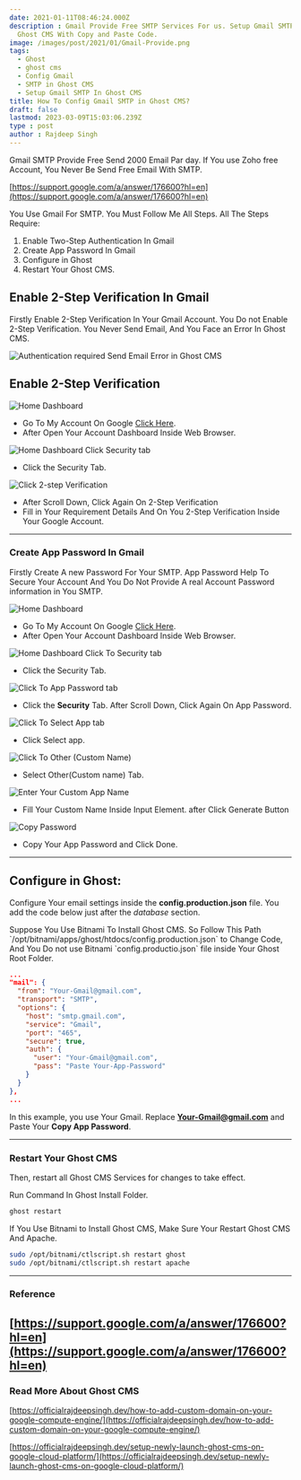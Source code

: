 ```yaml
---
date: 2021-01-11T08:46:24.000Z
description : Gmail Provide Free SMTP Services For us. Setup Gmail SMTP Send Free Email In
  Ghost CMS With Copy and Paste Code.
image: /images/post/2021/01/Gmail-Provide.png
tags:
  - Ghost
  - ghost cms
  - Config Gmail
  - SMTP in Ghost CMS
  - Setup Gmail SMTP In Ghost CMS
title: How To Config Gmail SMTP in Ghost CMS?
draft: false
lastmod: 2023-03-09T15:03:06.239Z
type : post
author : Rajdeep Singh
---
```




Gmail SMTP Provide Free Send 2000 Email Par day. If You use Zoho free Account, You Never Be Send Free Email With SMTP.

[https://support.google.com/a/answer/176600?hl=en](https://support.google.com/a/answer/176600?hl=en)

You Use Gmail For SMTP. You Must Follow Me All Steps. All The Steps Require:

1. Enable Two-Step Authentication In Gmail
2. Create App Password In Gmail
3. Configure in Ghost
4. Restart Your Ghost CMS.

## Enable 2-Step Verification In Gmail

Firstly Enable 2-Step Verification In Your Gmail Account. You Do not Enable 2-Step Verification. You Never Send Email, And You Face an Error In Ghost CMS.

![Authentication required Send Email Error in Ghost CMS](/images/post/2021/01/SMTP-Error.png "Authentication required Send Email Error in Ghost CMS")

## Enable 2-Step Verification

![Home Dashboard](/images/post/2021/01/Account-Gmail.png "Home Dashboard")

-   Go To My Account On Google [Click Here](https://myaccount.google.com/).
-   After Open Your Account Dashboard Inside Web Browser.

![Home Dashboard Click Security tab](/images/post/2021/01/smtp-server.png "Home Dashboard Click Security tab")

-   Click the Security Tab.

![Click 2-step Verification](/images/post/2021/01/Securit-in-Google-Account.png "Click 2-step Verification")

-   After Scroll Down, Click Again On 2-Step Verification
-   Fill in Your Requirement Details And On You 2-Step Verification Inside Your Google Account.

---

### Create App Password In Gmail

Firstly Create A new Password For Your SMTP. App Password Help To Secure Your
Account And You Do Not Provide A real Account Password information in You SMTP.

![Home Dashboard](/images/post/2021/01/Account-Gmail-1.png "Home Dashboard")

-   Go To My Account On Google [Click Here](https://myaccount.google.com/).
-   After Open Your Account Dashboard Inside Web Browser.

![Home Dashboard Click To Security tab](/images/post/2021/01/smtp-server-1.png "Home Dashboard Click To Security tab")

-   Click the Security Tab.

![Click To App Password tab](/images/post/2021/01/Sercruit-in-google-accunt-dashboard.png "Click To App Password tab.")

-   Click the **Security** Tab. After Scroll Down, Click Again On App Password.

![Click To Select App tab](/images/post/2021/01/App-Passward.png "Click To Select App tab.")

-   Click Select app.

![Click To Other (Custom Name)](/images/post/2021/01/App-Password.png "Click To Other (Custom Name)")

-   Select Other(Custom name) Tab.

![Enter Your Custom App Name](/images/post/2021/01/App-passwaod-3.png "Enter Your Custom App Name")

-   Fill Your Custom Name Inside Input Element. after Click Generate Button

![Copy Password](/images/post/2021/01/App-password-4.png "Copy Password")

-   Copy Your App Password and Click Done.

---

## Configure in Ghost:

Configure Your email settings inside the **config.production.json** file. You
add the code below just after the _database_ section.


<Alert>
Suppose You Use Bitnami To Install Ghost CMS. So Follow This Path `/opt/bitnami/apps/ghost/htdocs/config.production.json` to Change Code, And You Do not use Bitnami `config.productio.json` file inside Your Ghost Root Folder.
</Alert>

```json
...
"mail": {
  "from": "Your-Gmail@gmail.com",
  "transport": "SMTP",
  "options": {
    "host": "smtp.gmail.com",
    "service": "Gmail",
    "port": "465",
    "secure": true,
    "auth": {
      "user": "Your-Gmail@gmail.com",
      "pass": "Paste Your-App-Password"
    }
  }
},
...
```

In this example, you use Your Gmail. Replace **Your-Gmail@gmail.com** and Paste Your **Copy App Password**.

---

### Restart Your Ghost CMS

Then, restart all Ghost CMS Services for changes to take effect.

<Alert>
Run Command In Ghost Install Folder.
</Alert>

```bash
ghost restart
```

If You Use Bitnami to Install Ghost CMS, Make Sure Your Restart Ghost CMS And
Apache.

```bash
sudo /opt/bitnami/ctlscript.sh restart ghost
sudo /opt/bitnami/ctlscript.sh restart apache
```

---

### Reference

## [https://support.google.com/a/answer/176600?hl=en](https://support.google.com/a/answer/176600?hl=en)

### Read More About Ghost CMS

[https://officialrajdeepsingh.dev/how-to-add-custom-domain-on-your-google-compute-engine/](https://officialrajdeepsingh.dev/how-to-add-custom-domain-on-your-google-compute-engine/)

[https://officialrajdeepsingh.dev/setup-newly-launch-ghost-cms-on-google-cloud-platform/](https://officialrajdeepsingh.dev/setup-newly-launch-ghost-cms-on-google-cloud-platform/)
